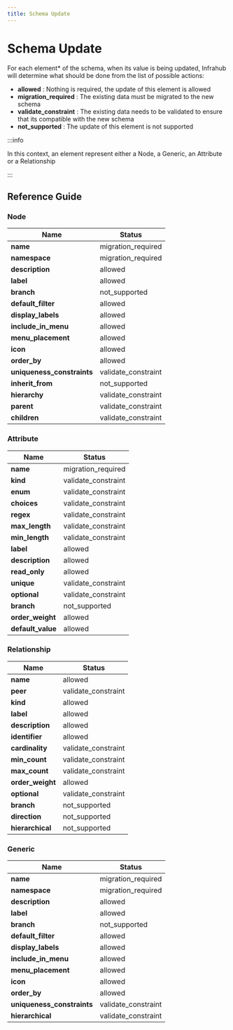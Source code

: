 ```yaml
---
title: Schema Update
---
```


<!-- vale off -->
<!-- markdownlint-disable MD012 -->

# Schema Update

For each element* of the schema, when its value is being updated, Infrahub will determine what should be done from the list of possible actions:
- **allowed** : Nothing is required, the update of this element is allowed
- **migration_required** : The existing data must be migrated to the new schema
- **validate_constraint** : The existing data needs to be validated to ensure that its compatible with the new schema
- **not_supported** : The update of this element is not supported

:::info

In this context, an element represent either a Node, a Generic, an Attribute or a Relationship

:::

## Reference Guide

### Node

| Name | Status |
| ---- | ---- |
| **name** | migration_required |
| **namespace** | migration_required |
| **description** | allowed |
| **label** | allowed |
| **branch** | not_supported |
| **default_filter** | allowed |
| **display_labels** | allowed |
| **include_in_menu** | allowed |
| **menu_placement** | allowed |
| **icon** | allowed |
| **order_by** | allowed |
| **uniqueness_constraints** | validate_constraint |
| **inherit_from** | not_supported |
| **hierarchy** | validate_constraint |
| **parent** | validate_constraint |
| **children** | validate_constraint |


### Attribute

| Name | Status |
| ---- | ---- |
| **name** | migration_required |
| **kind** | validate_constraint |
| **enum** | validate_constraint |
| **choices** | validate_constraint |
| **regex** | validate_constraint |
| **max_length** | validate_constraint |
| **min_length** | validate_constraint |
| **label** | allowed |
| **description** | allowed |
| **read_only** | allowed |
| **unique** | validate_constraint |
| **optional** | validate_constraint |
| **branch** | not_supported |
| **order_weight** | allowed |
| **default_value** | allowed |


### Relationship

| Name | Status |
| ---- | ---- |
| **name** | allowed |
| **peer** | validate_constraint |
| **kind** | allowed |
| **label** | allowed |
| **description** | allowed |
| **identifier** | allowed |
| **cardinality** | validate_constraint |
| **min_count** | validate_constraint |
| **max_count** | validate_constraint |
| **order_weight** | allowed |
| **optional** | validate_constraint |
| **branch** | not_supported |
| **direction** | not_supported |
| **hierarchical** | not_supported |


### Generic

| Name | Status |
| ---- | ---- |
| **name** | migration_required |
| **namespace** | migration_required |
| **description** | allowed |
| **label** | allowed |
| **branch** | not_supported |
| **default_filter** | allowed |
| **display_labels** | allowed |
| **include_in_menu** | allowed |
| **menu_placement** | allowed |
| **icon** | allowed |
| **order_by** | allowed |
| **uniqueness_constraints** | validate_constraint |
| **hierarchical** | validate_constraint |



